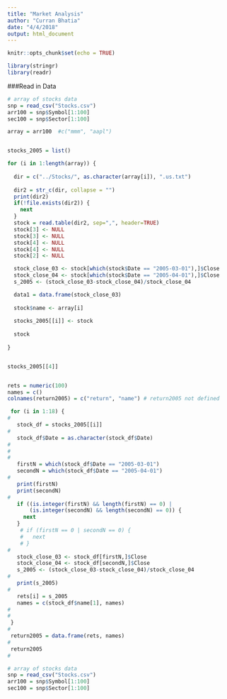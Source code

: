 ```yaml
---
title: "Market Analysis"
author: "Curran Bhatia"
date: "4/4/2018"
output: html_document
---
```


```r
knitr::opts_chunk$set(echo = TRUE)
```


```r
library(stringr)
library(readr)
```

###Read in Data
```r

# array of stocks data
snp = read_csv("Stocks.csv")
arr100 = snp$Symbol[1:100]
sec100 = snp$Sector[1:100]

array = arr100  #c("mmm", "aapl")


stocks_2005 = list()

for (i in 1:length(array)) {
  
  dir = c("../Stocks/", as.character(array[i]), ".us.txt")
  
  dir2 = str_c(dir, collapse = "")
  print(dir2)
  if(!file.exists(dir2)) {
    next
  }
  stock = read.table(dir2, sep=",", header=TRUE)
  stock[3] <- NULL
  stock[3] <- NULL
  stock[4] <- NULL
  stock[4] <- NULL
  stock[2] <- NULL

  stock_close_03 <- stock[which(stock$Date == "2005-03-01"),]$Close
  stock_close_04 <- stock[which(stock$Date == "2005-04-01"),]$Close
  s_2005 <- (stock_close_03-stock_close_04)/stock_close_04

  data1 = data.frame(stock_close_03)
  
  stock$name <- array[i]
  
  stocks_2005[[i]] <- stock
  
  stock
  
}


stocks_2005[[4]]


rets = numeric(100)
names = c()
colnames(return2005) = c("return", "name") # return2005 not defined

 for (i in 1:18) {
#   
   stock_df = stocks_2005[[i]]
#   
   stock_df$Date = as.character(stock_df$Date)
#   
#   
#   
   firstN = which(stock_df$Date == "2005-03-01")
   secondN = which(stock_df$Date == "2005-04-01")
#   
   print(firstN)
   print(secondN)
#   
   if ((is.integer(firstN) && length(firstN) == 0) | 
       (is.integer(secondN) && length(secondN) == 0)) {
     next
   }
    # if (firstN == 0 | secondN == 0) {
    #   next
    # }
#   
   stock_close_03 <- stock_df[firstN,]$Close 
   stock_close_04 <- stock_df[secondN,]$Close
   s_2005 <- (stock_close_03-stock_close_04)/stock_close_04
#   
   print(s_2005)
#   
   rets[i] = s_2005
   names = c(stock_df$name[1], names)
#   
#   
 }
# 
 return2005 = data.frame(rets, names)
# 
 return2005
# 

```

```r
# array of stocks data
snp = read_csv("Stocks.csv")
arr100 = snp$Symbol[1:100]
sec100 = snp$Sector[1:100]
```

